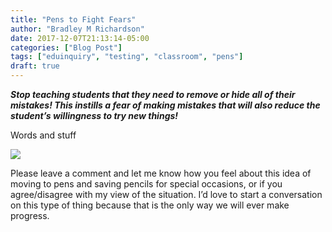 ```yaml
---
title: "Pens to Fight Fears"
author: "Bradley M Richardson"
date: 2017-12-07T21:13:14-05:00
categories: ["Blog Post"]
tags: ["eduinquiry", "testing", "classroom", "pens"]
draft: true
---
```


   **_Stop teaching students that they need to remove or hide all of their mistakes! This instills a fear of making mistakes that will also reduce the student's willingness to try new things!_**  

  
  Words and stuff

![](/post/2017/images/penchild.jpg)
  
  Please leave a comment and let me know how you feel about this idea of moving to pens and saving pencils for special occasions, or if you agree/disagree with my view of the situation. I'd love to start a conversation on this type of thing because that is the only way we will ever make progress.